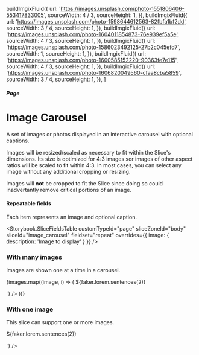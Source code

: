 


  buildImgixFluid({
    url: 'https://images.unsplash.com/photo-1551806406-553417833005',
    sourceWidth: 4 / 3,
    sourceHeight: 1,
  }),
  buildImgixFluid({
    url: 'https://images.unsplash.com/photo-1598644612563-82fbfa1bf2dd',
    sourceWidth: 3 / 4,
    sourceHeight: 1,
  }),
  buildImgixFluid({
    url: 'https://images.unsplash.com/photo-1604011854873-76e939ef5a5e',
    sourceWidth: 4 / 3,
    sourceHeight: 1,
  }),
  buildImgixFluid({
    url: 'https://images.unsplash.com/photo-1586023492125-27b2c045efd7',
    sourceWidth: 1,
    sourceHeight: 1,
  }),
  buildImgixFluid({
    url: 'https://images.unsplash.com/photo-1600585152220-90363fe7e115',
    sourceWidth: 4 / 3,
    sourceHeight: 1,
  }),
  buildImgixFluid({
    url: 'https://images.unsplash.com/photo-1606820049560-cfaa8cba5859',
    sourceWidth: 3 / 4,
    sourceHeight: 1,
  }),
]

<Meta title="Pages/Image Carousel" component={PageBodyImageCarousel} />

##### Page

# Image Carousel

A set of images or photos displayed in an interactive carousel with optional
captions.

Images will be resized/scaled as necessary to fit within the Slice's dimensions.
Its size is optimized for 4:3 images sor images of other aspect ratios will be
scaled to fit within 4:3. In most cases, you can select any image without any
additional cropping or resizing.

Images will **not** be cropped to fit the Slice since doing so could
inadvertantly remove critical portions of an image.

#### Repeatable fields

Each item represents an image and optional caption.

<Storybook.SliceFieldsTable
  customTypeId="page"
  sliceZoneId="body"
  sliceId="image_carousel"
  fieldset="repeat"
  overrides={{ image: { description: 'Image to display' } }}
/>

### With many images

Images are shown one at a time in a carousel.

<Canvas withSource="none">
  <Story name="With many images">
    <PageBodyImageCarousel nextSharesBg={false}>
      {images.map((image, i) => (
        <PageBodyImageCarousel.Image
          key={i}
          imageFluid={image}
          captionHTML={`<p>${faker.lorem.sentences(2)}</p>`}
        />
      ))}
    </PageBodyImageCarousel>
  </Story>
</Canvas>

### With one image

This slice can support one or more images.

<Canvas withSource="none">
  <Story name="With one image">
    <PageBodyImageCarousel nextSharesBg={false}>
      <PageBodyImageCarousel.Image
        imageFluid={images[0]}
        captionHTML={`<p>${faker.lorem.sentences(2)}</p>`}
      />
    </PageBodyImageCarousel>
  </Story>
</Canvas>
